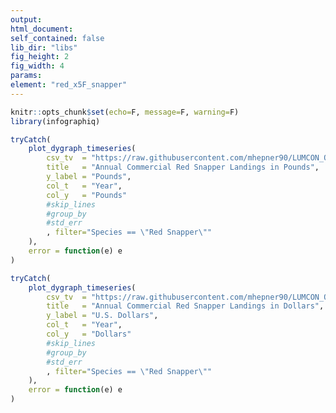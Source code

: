 ```yaml
---
output:
html_document:
self_contained: false
lib_dir: "libs"
fig_height: 2
fig_width: 4
params:
element: "red_x5F_snapper"
---
```


```r
knitr::opts_chunk$set(echo=F, message=F, warning=F)
library(infographiq)
```

<base target="_parent">


```r
tryCatch(
    plot_dygraph_timeseries(
        csv_tv  = "https://raw.githubusercontent.com/mhepner90/LUMCON_ODOTCOMM18/master/prep/data/snapper_nmfs.csv",
        title   = "Annual Commercial Red Snapper Landings in Pounds",
        y_label = "Pounds",
        col_t   = "Year",
        col_y   = "Pounds"
        #skip_lines
        #group_by  
        #std_err   
        , filter="Species == \"Red Snapper\""
    ),
    error = function(e) e
)
```


```r
tryCatch(
    plot_dygraph_timeseries(
        csv_tv  = "https://raw.githubusercontent.com/mhepner90/LUMCON_ODOTCOMM18/master/prep/data/snapper_nmfs.csv",
        title   = "Annual Commercial Red Snapper Landings in Dollars",
        y_label = "U.S. Dollars",
        col_t   = "Year",
        col_y   = "Dollars"
        #skip_lines
        #group_by  
        #std_err   
        , filter="Species == \"Red Snapper\""
    ),
    error = function(e) e
)
```
